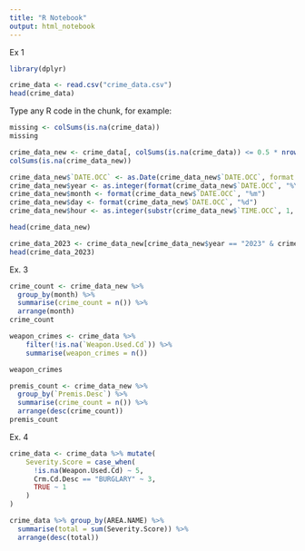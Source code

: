 ```yaml
---
title: "R Notebook"
output: html_notebook
---
```


Ex 1

```r
library(dplyr)

crime_data <- read.csv("crime_data.csv")
head(crime_data)
```

Type any R code in the chunk, for example:
```r

missing <- colSums(is.na(crime_data))
missing

```

```r
crime_data_new <- crime_data[, colSums(is.na(crime_data)) <= 0.5 * nrow(crime_data)]
colSums(is.na(crime_data_new))
```

```r
crime_data_new$`DATE.OCC` <- as.Date(crime_data_new$`DATE.OCC`, format = '%m/%d/%Y %H:%M:%S AM')
crime_data_new$year <- as.integer(format(crime_data_new$`DATE.OCC`, "%Y"))
crime_data_new$month <- format(crime_data_new$`DATE.OCC`, "%m")
crime_data_new$day <- format(crime_data_new$`DATE.OCC`, "%d")
crime_data_new$hour <- as.integer(substr(crime_data_new$`TIME.OCC`, 1, 2))

```
```r
head(crime_data_new)
```
```r
crime_data_2023 <- crime_data_new[crime_data_new$year == "2023" & crime_data_new$`Crm.Cd.Desc` == "BURGLARY", ]
head(crime_data_2023)
```


Ex. 3

```r
crime_count <- crime_data_new %>%
  group_by(month) %>%
  summarise(crime_count = n()) %>%
  arrange(month)
crime_count
```
```r
weapon_crimes <- crime_data %>%
    filter(!is.na(`Weapon.Used.Cd`)) %>%
    summarise(weapon_crimes = n())

weapon_crimes
```
```r
premis_count <- crime_data_new %>%
  group_by(`Premis.Desc`) %>%
  summarise(crime_count = n()) %>%
  arrange(desc(crime_count))
premis_count
```


Ex. 4

```r
crime_data <- crime_data %>% mutate(
    Severity.Score = case_when(
      !is.na(Weapon.Used.Cd) ~ 5,
      Crm.Cd.Desc == "BURGLARY" ~ 3,
      TRUE ~ 1
    )
)

crime_data %>% group_by(AREA.NAME) %>%
  summarise(total = sum(Severity.Score)) %>%
  arrange(desc(total))
```
